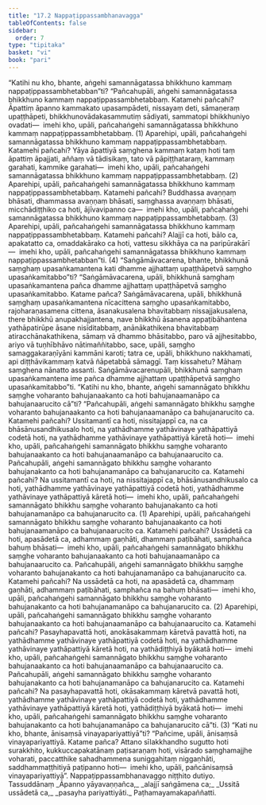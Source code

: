 ```yaml
---
title: "17.2 Nappaṭippassambhanavagga"
tableOfContents: false
sidebar:
  order: 7
type: "tipitaka"
basket: "vi"
book: "pari"
---
```



<DynamicBreadcrumb />

<Division number="420" book="pari" bookNo="5" page="317">

<Paragraph number="1960" book="pari">
“Katihi nu kho, bhante, aṅgehi samannāgatassa bhikkhuno kammaṃ nappaṭippassambhetabban”ti?
</Paragraph>

<Paragraph number="1961" book="pari">
“Pañcahupāli, aṅgehi samannāgatassa bhikkhuno kammaṃ nappaṭippassambhetabbaṃ. Katamehi pañcahi? Āpattiṃ āpanno kammakato upasampādeti, nissayaṃ deti, sāmaṇeraṃ upaṭṭhāpeti, bhikkhunovādakasammutiṃ sādiyati, sammatopi bhikkhuniyo ovadati—  imehi kho, upāli, pañcahaṅgehi samannāgatassa bhikkhuno kammaṃ nappaṭippassambhetabbaṃ. (1)
</Paragraph>

<Paragraph number="1962" book="pari">
Aparehipi, upāli, pañcahaṅgehi samannāgatassa bhikkhuno kammaṃ nappaṭippassambhetabbaṃ. Katamehi pañcahi? Yāya āpattiyā saṃghena kammaṃ kataṃ hoti taṃ āpattiṃ āpajjati, aññaṃ vā tādisikaṃ, tato vā pāpiṭṭhataraṃ, kammaṃ garahati, kammike garahati—  imehi kho, upāli, pañcahaṅgehi samannāgatassa bhikkhuno kammaṃ nappaṭippassambhetabbaṃ. (2)
</Paragraph>

<Paragraph number="1963" book="pari">
Aparehipi, upāli, pañcahaṅgehi samannāgatassa bhikkhuno kammaṃ nappaṭippassambhetabbaṃ. Katamehi pañcahi? Buddhassa avaṇṇaṃ bhāsati, dhammassa avaṇṇaṃ bhāsati, saṃghassa avaṇṇaṃ bhāsati, micchādiṭṭhiko ca hoti, ājīvavipanno ca—  imehi kho, upāli, pañcahaṅgehi samannāgatassa bhikkhuno kammaṃ nappaṭippassambhetabbaṃ. (3)
</Paragraph>

<Paragraph number="1964" book="pari">
Aparehipi, upāli, pañcahaṅgehi samannāgatassa bhikkhuno kammaṃ nappaṭippassambhetabbaṃ. Katamehi pañcahi? Alajjī ca hoti, bālo ca, apakatatto ca, omaddakārako ca hoti, vattesu sikkhāya ca na paripūrakārī—  imehi kho, upāli, pañcahaṅgehi samannāgatassa bhikkhuno kammaṃ nappaṭippassambhetabban”ti. (4)
</Paragraph>

</Division>
<Division number="421" book="pari" bookNo="5" page="318">

<Paragraph number="1965" book="pari">
“Saṅgāmāvacarena, bhante, bhikkhunā saṃghaṃ upasaṅkamantena kati dhamme ajjhattaṃ upaṭṭhāpetvā saṃgho upasaṅkamitabbo”ti?
</Paragraph>

<Paragraph number="1966" book="pari">
“Saṅgāmāvacarena, upāli, bhikkhunā saṃghaṃ upasaṅkamantena pañca dhamme ajjhattaṃ upaṭṭhāpetvā saṃgho upasaṅkamitabbo. Katame pañca? Saṅgāmāvacarena, upāli, bhikkhunā saṃghaṃ upasaṅkamantena nīcacittena saṃgho upasaṅkamitabbo, rajoharaṇasamena cittena, āsanakusalena bhavitabbaṃ nissajjakusalena, there bhikkhū anupakhajjantena, nave bhikkhū āsanena appaṭibāhantena yathāpatirūpe āsane nisīditabbaṃ, anānākathikena bhavitabbaṃ atiracchānakathikena, sāmaṃ vā dhammo bhāsitabbo, paro vā ajjhesitabbo, ariyo vā tuṇhībhāvo nātimaññitabbo, sace, upāli, saṃgho samaggakaraṇīyāni kammāni karoti; tatra ce, upāli, bhikkhuno nakkhamati, api diṭṭhāvikammaṃ katvā ñāpetabbā sāmaggī. Taṃ kissahetu? Māhaṃ saṃghena nānatto assanti. Saṅgāmāvacarenupāli, bhikkhunā saṃghaṃ upasaṅkamantena ime pañca dhamme ajjhattaṃ upaṭṭhāpetvā saṃgho upasaṅkamitabbo”ti.
</Paragraph>

</Division>
<Division number="422" book="pari" bookNo="5" page="318">

<Paragraph number="1967" book="pari">
“Katihi nu kho, bhante, aṅgehi samannāgato bhikkhu saṃghe voharanto bahujanaakanto ca hoti bahujanaamanāpo ca bahujanaarucito cā”ti?
</Paragraph>

<Paragraph number="1968" book="pari">
“Pañcahupāli, aṅgehi samannāgato bhikkhu saṃghe voharanto bahujanaakanto ca hoti bahujanaamanāpo ca bahujanarucito ca. Katamehi pañcahi? Ussitamantī ca hoti, nissitajappī ca, na ca bhāsānusandhikusalo hoti, na yathādhamme yathāvinaye yathāpattiyā codetā hoti, na yathādhamme yathāvinaye yathāpattiyā kāretā hoti—  imehi kho, upāli, pañcahaṅgehi samannāgato bhikkhu saṃghe voharanto bahujanaakanto ca hoti bahujanaamanāpo ca bahujanaarucito ca. Pañcahupāli, aṅgehi samannāgato bhikkhu saṃghe voharanto bahujanakanto ca hoti bahujanamanāpo ca bahujanarucito ca. Katamehi pañcahi? Na ussitamantī ca hoti, na nissitajappī ca, bhāsānusandhikusalo ca hoti, yathādhamme yathāvinaye yathāpattiyā codetā hoti, yathādhamme yathāvinaye yathāpattiyā kāretā hoti—  imehi kho, upāli, pañcahaṅgehi samannāgato bhikkhu saṃghe voharanto bahujanakanto ca hoti bahujanamanāpo ca bahujanarucito ca. (1)
</Paragraph>

<Paragraph number="1969" book="pari">
Aparehipi, upāli, pañcahaṅgehi samannāgato bhikkhu saṃghe voharanto bahujanaakanto ca hoti bahujanaamanāpo ca bahujanaarucito ca. Katamehi pañcahi? Ussādetā ca hoti, apasādetā ca, adhammaṃ gaṇhāti, dhammaṃ paṭibāhati, samphañca bahuṃ bhāsati—  imehi kho, upāli, pañcahaṅgehi samannāgato bhikkhu saṃghe voharanto bahujanaakanto ca hoti bahujanaamanāpo ca bahujanaarucito ca. Pañcahupāli, aṅgehi samannāgato bhikkhu saṃghe voharanto bahujanakanto ca hoti bahujanamanāpo ca bahujanarucito ca. Katamehi pañcahi? Na ussādetā ca hoti, na apasādetā ca, dhammaṃ gaṇhāti, adhammaṃ paṭibāhati, samphañca na bahuṃ bhāsati—  imehi kho, upāli, pañcahaṅgehi samannāgato bhikkhu saṃghe voharanto bahujanakanto ca hoti bahujanamanāpo ca bahujanarucito ca. (2)
</Paragraph>

<Paragraph number="1970" book="pari">
Aparehipi, upāli, pañcahaṅgehi samannāgato bhikkhu saṃghe voharanto bahujanaakanto ca hoti bahujanaamanāpo ca bahujanaarucito ca. Katamehi pañcahi? Pasayhapavattā hoti, anokāsakammaṃ kāretvā pavattā hoti, na yathādhamme yathāvinaye yathāpattiyā codetā hoti, na yathādhamme yathāvinaye yathāpattiyā kāretā hoti, na yathādiṭṭhiyā byākatā hoti—  imehi kho, upāli, pañcahaṅgehi samannāgato bhikkhu saṃghe voharanto bahujanaakanto ca hoti bahujanaamanāpo ca bahujanaarucito ca. Pañcahupāli, aṅgehi samannāgato bhikkhu saṃghe voharanto bahujanakanto ca hoti bahujanamanāpo ca bahujanarucito ca. Katamehi pañcahi? Na pasayhapavattā hoti, okāsakammaṃ kāretvā pavattā hoti, yathādhamme yathāvinaye yathāpattiyā codetā hoti, yathādhamme yathāvinaye yathāpattiyā kāretā hoti, yathādiṭṭhiyā byākatā hoti—  imehi kho, upāli, pañcahaṅgehi samannāgato bhikkhu saṃghe voharanto bahujanakanto ca hoti bahujanamanāpo ca bahujanarucito cā”ti. (3)
</Paragraph>

</Division>
<Division number="423" book="pari" bookNo="5" page="320">

<Paragraph number="1971" book="pari">
“Kati nu kho, bhante, ānisaṃsā vinayapariyattiyā”ti?
</Paragraph>

<Paragraph number="1972" book="pari">
“Pañcime, upāli, ānisaṃsā vinayapariyattiyā. Katame pañca? Attano sīlakkhandho sugutto hoti surakkhito, kukkuccapakatānaṃ paṭisaraṇaṃ hoti, visārado saṃghamajjhe voharati, paccatthike sahadhammena suniggahitaṃ niggaṇhāti, saddhammaṭṭhitiyā paṭipanno hoti—  imehi kho, upāli, pañcānisaṃsā vinayapariyattiyā”.

</Paragraph>
</Division>

<Paragraph number="1973" type="center" book="pari">
Nappaṭippassambhanavaggo niṭṭhito dutiyo.



</Paragraph>

<Paragraph number="1974" type="center" book="pari">
Tassuddānaṃ


</Paragraph>

<Paragraph number="1975" type="verses" book="pari">
_Āpanno yāyavaṇṇañca,_  
_alajjī saṅgāmena ca;_  
_Ussitā ussādetā ca,_  
_pasayha pariyattiyāti._  


</Paragraph>

<Paragraph number="1976" type="center" book="pari">
Paṭhamayamakapaññatti.
</Paragraph>
